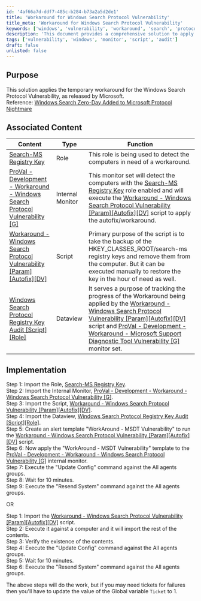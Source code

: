 ```yaml
---
id: '4af66a7d-ddf7-485c-b284-b73a2a5d2de1'
title: 'Workaround for Windows Search Protocol Vulnerability'
title_meta: 'Workaround for Windows Search Protocol Vulnerability'
keywords: ['windows', 'vulnerability', 'workaround', 'search', 'protocol']
description: 'This document provides a comprehensive solution to apply a temporary workaround for the Windows Search Protocol Vulnerability as released by Microsoft. It includes associated content, implementation steps, and necessary roles and scripts to effectively manage the vulnerability.'
tags: ['vulnerability', 'windows', 'monitor', 'script', 'audit']
draft: false
unlisted: false
---
```

## Purpose

This solution applies the temporary workaround for the Windows Search Protocol Vulnerability, as released by Microsoft.  
Reference: [Windows Search Zero-Day Added to Microsoft Protocol Nightmare](https://www.bleepingcomputer.com/news/security/new-windows-search-zero-day-added-to-microsoft-protocol-nightmare/)

## Associated Content

| Content                                                                                                      | Type          | Function                                                                                                                                                                                                                   |
|--------------------------------------------------------------------------------------------------------------|---------------|---------------------------------------------------------------------------------------------------------------------------------------------------------------------------------------------------------------------------|
| [Search-MS Registry Key](https://proval.itglue.com/DOC-5078775-10080552)                                   | Role          | This role is being used to detect the computers in need of a workaround.                                                                                                                                                 |
| [ProVal - Development - Workaround - Windows Search Protocol Vulnerability [G]](https://proval.itglue.com/DOC-5078775-10080562) | Internal Monitor | This monitor set will detect the computers with the [Search-MS Registry Key](https://proval.itglue.com/DOC-5078775-10080552) role enabled and will execute the [Workaround - Windows Search Protocol Vulnerability [Param][Autofix][DV]](https://proval.itglue.com/DOC-5078775-10080536) script to apply the autofix/workaround. |
| [Workaround - Windows Search Protocol Vulnerability [Param][Autofix][DV]](https://proval.itglue.com/DOC-5078775-10080536) | Script        | Primary purpose of the script is to take the backup of the HKEY_CLASSES_ROOT/search-ms registry keys and remove them from the computer. But it can be executed manually to restore the key in the hour of need as well.   |
| [Windows Search Protocol Registry Key Audit [Script][Role]](https://proval.itglue.com/DOC-5078775-10080544) | Dataview      | It serves a purpose of tracking the progress of the Workaround being applied by the [Workaround - Windows Search Protocol Vulnerability [Param][Autofix][DV]](https://proval.itglue.com/DOC-5078775-10080536) script and [ProVal - Development - Workaround - Microsoft Support Diagnostic Tool Vulnerability [G]](https://proval.itglue.com/DOC-5078775-10072205) monitor set. |

## Implementation

Step 1: Import the Role, [Search-MS Registry Key](https://proval.itglue.com/DOC-5078775-10080552).  
Step 2: Import the Internal Monitor, [ProVal - Development - Workaround - Windows Search Protocol Vulnerability [G]](https://proval.itglue.com/DOC-5078775-10080562).  
Step 3: Import the Script, [Workaround - Windows Search Protocol Vulnerability [Param][Autofix][DV]](https://proval.itglue.com/DOC-5078775-10080536).  
Step 4: Import the Dataview, [Windows Search Protocol Registry Key Audit [Script][Role]](https://proval.itglue.com/DOC-5078775-10080544).  
Step 5: Create an alert template "WorkAround - MSDT Vulnerability" to run the [Workaround - Windows Search Protocol Vulnerability [Param][Autofix][DV]](https://proval.itglue.com/DOC-5078775-10080536) script.  
Step 6: Now apply the "WorkAround - MSDT Vulnerability" template to the [ProVal - Development - Workaround - Windows Search Protocol Vulnerability [G]](https://proval.itglue.com/DOC-5078775-10080562) internal monitor.  
Step 7: Execute the "Update Config" command against the All agents groups.  
Step 8: Wait for 10 minutes.  
Step 9: Execute the "Resend System" command against the All agents groups.  

OR  

Step 1: Import the [Workaround - Windows Search Protocol Vulnerability [Param][Autofix][DV]](https://proval.itglue.com/DOC-5078775-10080536) script.  
Step 2: Execute it against a computer and it will import the rest of the contents.  
Step 3: Verify the existence of the contents.  
Step 4: Execute the "Update Config" command against the All agents groups.  
Step 5: Wait for 10 minutes.  
Step 6: Execute the "Resend System" command against the All agents groups.  

The above steps will do the work, but if you may need tickets for failures then you'll have to update the value of the Global variable `Ticket` to 1.











